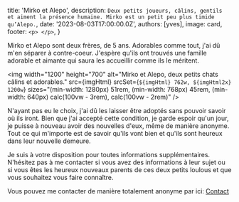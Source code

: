 
  title: 'Mirko et Alepo',
  description: `Deux petits joueurs, câlins, gentils et aiment la présence humaine. Mirko est un petit peu plus timide qu’Alepo.`,
  date: '2023-08-03T17:00:00.0Z',
  authors: [yves],
  image: card,
  footer: `
    <p>
    </p>
  `,
}

Mirko et Alepo sont deux frères, de 5 ans. Adorables comme tout, j'ai dû m'en séparer à contre-coeur. J'espère qu'ils ont trouvés une famille adorable et aimante qui saura les accueillir comme ils le méritent.

<!--more-->

<img
  width="1200"
  height="700"
  alt="Mirko et Alepo, deux petits chats câlins et adorables."
  src={imgHtml}
  srcSet={`${imgHtml} 762w, ${imgHtml2x} 1200w`}
  sizes="(min-width: 1280px) 51rem, (min-width: 768px) 45rem, (min-width: 640px) calc(100vw - 3rem), calc(100vw - 2rem)"
/>

N'ayant pas eu le choix, j'ai dû les laisser être adoptés sans pouvoir savoir où ils iront. Bien que j'ai accepté cette condition, je garde espoir qu'un jour, je puisse à nouveau avoir des nouvelles d'eux, même de manière anonyme. Tout ce qui m'importe est de savoir qu'ils vont bien et qu'ils sont heureux dans leur nouvelle demeure.

Je suis à votre disposition pour toutes informations supplémentaires. N'hésitez pas à me contacter si vous avez des informations à leur sujet ou si vous êtes les heureux nouveaux parents de ces deux petits loulous et que vous souhaitez vous faire connaître.

Vous pouvez me contacter de manière totalement anonyme par ici: <a href="https://bee-interactive.ch/contact">Contact</a>
